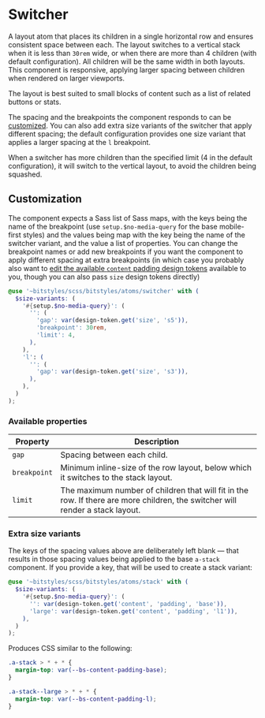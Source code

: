 
<Meta title="Atoms/Switcher/Overview" />

<Canvas>
  <Story id="atoms-switcher--three" />
</Canvas>

# Switcher

A layout atom that places its children in a single horizontal row and ensures consistent space between each. The layout switches to a vertical stack when it is less than `30rem` wide, or when there are more than 4 children (with default configuration). All children will be the same width in both layouts. This component is responsive, applying larger spacing between children when rendered on larger viewports.

The layout is best suited to small blocks of content such as a list of related buttons or stats.

The spacing and the breakpoints the component responds to can be [customized](#customization). You can also add extra size variants of the switcher that apply different spacing; the default configuration provides one size variant that applies a larger spacing at the `l` breakpoint.

<Canvas>
  <Story id="atoms-switcher--one" />
</Canvas>

<Canvas>
  <Story id="atoms-switcher--two" />
</Canvas>

<Canvas>
  <Story id="atoms-switcher--three" />
</Canvas>

<Canvas>
  <Story id="atoms-switcher--four" />
</Canvas>

When a switcher has more children than the specified limit (4 in the default configuration), it will switch to the vertical layout, to avoid the children being squashed.

<Canvas>
  <Story id="atoms-switcher--five" />
</Canvas>

## Customization

The component expects a Sass list of Sass maps, with the keys being the name of the breakpoint (use `setup.$no-media-query` for the base mobile-first styles) and the values being map with the key being the name of the switcher variant, and the value a list of properties. You can change the breakpoint names or add new breakpoints if you want the component to apply different spacing at extra breakpoints (in which case you probably also want to [edit the available `content` padding design tokens](/docs/design-tokens-content--page) available to you, though you can also pass `size` design tokens directly)

```scss
@use '~bitstyles/scss/bitstyles/atoms/switcher' with (
  $size-variants: (
    '#{setup.$no-media-query}': (
      '': (
        'gap': var(design-token.get('size', 's5')),
        'breakpoint': 30rem,
        'limit': 4,
      ),
    ),
    'l': (
      '': (
        'gap': var(design-token.get('size', 's3')),
      ),
    ),
  )
);
```

### Available properties

| Property     | Description                                                                                                                   |
| ------------ | ----------------------------------------------------------------------------------------------------------------------------- |
| `gap`        | Spacing between each child.                                                                                                   |
| `breakpoint` | Minimum inline-size of the row layout, below which it switches to the stack layout.                                           |
| `limit`      | The maximum number of children that will fit in the row. If there are more children, the switcher will render a stack layout. |

### Extra size variants

The keys of the spacing values above are deliberately left blank — that results in those spacing values being applied to the base `a-stack` component. If you provide a key, that will be used to create a stack variant:

```scss
@use '~bitstyles/scss/bitstyles/atoms/stack' with (
  $size-variants: (
    '#{setup.$no-media-query}': (
      '': var(design-token.get('content', 'padding', 'base')),
      'large': var(design-token.get('content', 'padding', 'l1')),
    ),
  )
);
```

Produces CSS similar to the following:

```css
.a-stack > * + * {
  margin-top: var(--bs-content-padding-base);
}

.a-stack--large > * + * {
  margin-top: var(--bs-content-padding-l);
}
```
